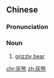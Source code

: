 ==Chinese==
{{zh-forms}}

===Pronunciation===
{{zh-pron
|m=huīxióng
|cat=n
}}

===Noun===
{{zh-noun}}

# [[grizzly bear]]

[[chr:灰熊]]
[[zh:灰熊]]
